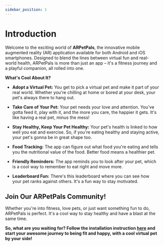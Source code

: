 ```yaml
---
sidebar_position: 1
---
```

# Introduction

Welcome to the exciting world of **ARPetPals**, the innovative mobile augmented reality (AR) application available for both Android and iOS smartphones. Designed to blend the lines between virtual fun and real-world health, ARPetPals is more than just an app – it's a fitness journey and a playful companion, all rolled into one.

**What's Cool About It?**

- **Adopt a Virtual Pet:** You get to pick a virtual pet and make it part of your real world. Whether you're chilling at home or bored at your desk, your pet's always there to hang out.

- **Take Care of Your Pet:** Your pet needs your love and attention. You've gotta feed it, play with it, and the more you care, the happier it gets. It's like having a real pet, minus the mess!

- **Stay Healthy, Keep Your Pet Healthy:** Your pet's health is linked to how well you eat and exercise. So, if you're eating healthy and staying active, your pet's gonna be in great shape too.

- **Food Tracking:** The app can figure out what food you're eating and tells you the nutritional value of the food. Better food means a healthier pet.

- **Friendly Reminders:** The app reminds you to look after your pet, which is a cool way to remember to eat right and move more.

- **Leaderboard Fun:** There's this leaderboard where you can see how your pet ranks against others. It's a fun way to stay motivated.

## Join Our ARPetPals Community!

Whether you're into fitness, love pets, or just want something fun to do, ARPetPals is perfect. It's a cool way to stay healthy and have a blast at the same time.

**So, what are you waiting for? Follow the installation instruction [here](https://github.com/Capstone-Projects-2023-Fall/project-ar-pet-pals/releases/tag/demo3) and start your awesome journey to being fit and happy, with a cool virtual pet by your side!**